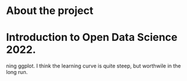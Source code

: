 
# About the project
# Introduction to Open Data Science 2022. 
ning ggplot.
I think the learning curve is quite steep, but worthwile in the long run.

